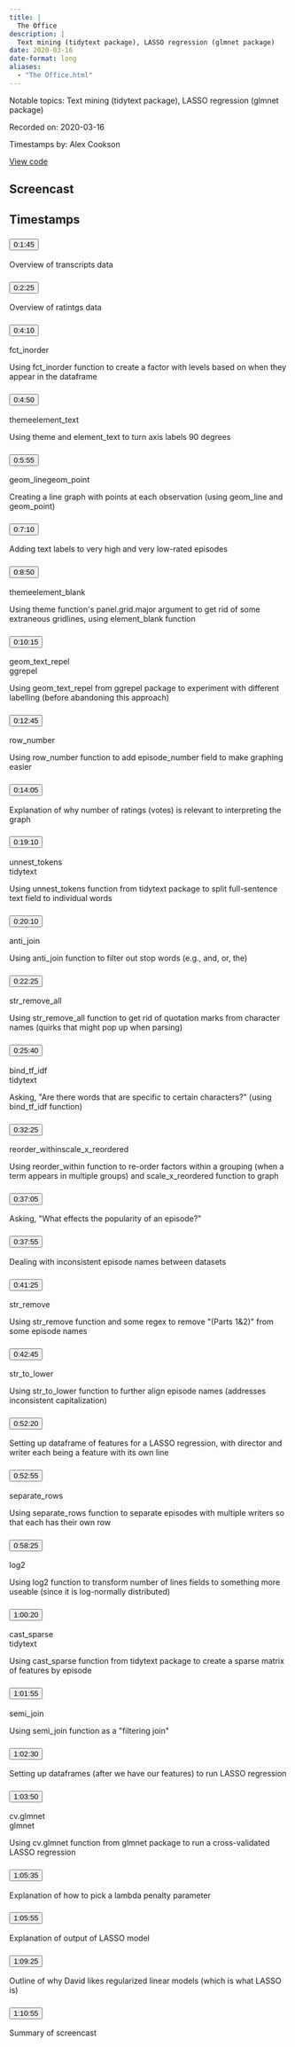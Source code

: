 ```yaml
---
title: |
  The Office
description: |
  Text mining (tidytext package), LASSO regression (glmnet package)
date: 2020-03-16
date-format: long
aliases:
  - "The Office.html"
---
```


Notable topics: Text mining (tidytext package), LASSO regression (glmnet package)

Recorded on: 2020-03-16

Timestamps by: Alex Cookson

[View code](https://github.com/dgrtwo/data-screencasts/blob/master/office-transcripts.Rmd)

## Screencast

<div id="yt-player" data-video-id="_IvAubTDQME"></div>

## Timestamps

```{=html}
<div id="topics">
  <div class="topic">
    <h3 id="ts-105">
      <button class="btn btn-link btn-timestamp" onClick="playerSkipToTimestamp(105, this)">0:1:45</button>
    </h3>
    <div class="topic_badges"><div></div><div></div></div>
    <div class="topic_description">
      <p>Overview of transcripts data</p>

    </div>
  </div>
  <div class="topic">
    <h3 id="ts-145">
      <button class="btn btn-link btn-timestamp" onClick="playerSkipToTimestamp(145, this)">0:2:25</button>
    </h3>
    <div class="topic_badges"><div></div><div></div></div>
    <div class="topic_description">
      <p>Overview of ratintgs data</p>

    </div>
  </div>
  <div class="topic">
    <h3 id="ts-250">
      <button class="btn btn-link btn-timestamp" onClick="playerSkipToTimestamp(250, this)">0:4:10</button>
    </h3>
    <div class="topic_badges"><div><span class="badge-functions badge bg-info">fct_inorder</span></div><div></div></div>
    <div class="topic_description">
      <p>Using fct_inorder function to create a factor with levels based on when they appear in the dataframe</p>

    </div>
  </div>
  <div class="topic">
    <h3 id="ts-290">
      <button class="btn btn-link btn-timestamp" onClick="playerSkipToTimestamp(290, this)">0:4:50</button>
    </h3>
    <div class="topic_badges"><div><span class="badge-functions badge bg-info">theme</span><span class="badge-functions badge bg-info">element_text</span></div><div></div></div>
    <div class="topic_description">
      <p>Using theme and element_text to turn axis labels 90 degrees</p>

    </div>
  </div>
  <div class="topic">
    <h3 id="ts-355">
      <button class="btn btn-link btn-timestamp" onClick="playerSkipToTimestamp(355, this)">0:5:55</button>
    </h3>
    <div class="topic_badges"><div><span class="badge-functions badge bg-info">geom_line</span><span class="badge-functions badge bg-info">geom_point</span></div><div></div></div>
    <div class="topic_description">
      <p>Creating a line graph with points at each observation (using geom_line and geom_point)</p>

    </div>
  </div>
  <div class="topic">
    <h3 id="ts-430">
      <button class="btn btn-link btn-timestamp" onClick="playerSkipToTimestamp(430, this)">0:7:10</button>
    </h3>
    <div class="topic_badges"><div></div><div></div></div>
    <div class="topic_description">
      <p>Adding text labels to very high and very low-rated episodes</p>

    </div>
  </div>
  <div class="topic">
    <h3 id="ts-530">
      <button class="btn btn-link btn-timestamp" onClick="playerSkipToTimestamp(530, this)">0:8:50</button>
    </h3>
    <div class="topic_badges"><div><span class="badge-functions badge bg-info">theme</span><span class="badge-functions badge bg-info">element_blank</span></div><div></div></div>
    <div class="topic_description">
      <p>Using theme function's panel.grid.major argument to get rid of some extraneous gridlines, using element_blank function</p>

    </div>
  </div>
  <div class="topic">
    <h3 id="ts-615">
      <button class="btn btn-link btn-timestamp" onClick="playerSkipToTimestamp(615, this)">0:10:15</button>
    </h3>
    <div class="topic_badges"><div><span class="badge-functions badge bg-info">geom_text_repel</span></div><div><span class="badge-packages badge bg-primary">ggrepel</span></div></div>
    <div class="topic_description">
      <p>Using geom_text_repel from ggrepel package to experiment with different labelling (before abandoning this approach)</p>

    </div>
  </div>
  <div class="topic">
    <h3 id="ts-765">
      <button class="btn btn-link btn-timestamp" onClick="playerSkipToTimestamp(765, this)">0:12:45</button>
    </h3>
    <div class="topic_badges"><div><span class="badge-functions badge bg-info">row_number</span></div><div></div></div>
    <div class="topic_description">
      <p>Using row_number function to add episode_number field to make graphing easier</p>

    </div>
  </div>
  <div class="topic">
    <h3 id="ts-845">
      <button class="btn btn-link btn-timestamp" onClick="playerSkipToTimestamp(845, this)">0:14:05</button>
    </h3>
    <div class="topic_badges"><div></div><div></div></div>
    <div class="topic_description">
      <p>Explanation of why number of ratings (votes) is relevant to interpreting the graph</p>

    </div>
  </div>
  <div class="topic">
    <h3 id="ts-1150">
      <button class="btn btn-link btn-timestamp" onClick="playerSkipToTimestamp(1150, this)">0:19:10</button>
    </h3>
    <div class="topic_badges"><div><span class="badge-functions badge bg-info">unnest_tokens</span></div><div><span class="badge-packages badge bg-primary">tidytext</span></div></div>
    <div class="topic_description">
      <p>Using unnest_tokens function from tidytext package to split full-sentence text field to individual words</p>

    </div>
  </div>
  <div class="topic">
    <h3 id="ts-1210">
      <button class="btn btn-link btn-timestamp" onClick="playerSkipToTimestamp(1210, this)">0:20:10</button>
    </h3>
    <div class="topic_badges"><div><span class="badge-functions badge bg-info">anti_join</span></div><div></div></div>
    <div class="topic_description">
      <p>Using anti_join function to filter out stop words (e.g., and, or, the)</p>

    </div>
  </div>
  <div class="topic">
    <h3 id="ts-1345">
      <button class="btn btn-link btn-timestamp" onClick="playerSkipToTimestamp(1345, this)">0:22:25</button>
    </h3>
    <div class="topic_badges"><div><span class="badge-functions badge bg-info">str_remove_all</span></div><div></div></div>
    <div class="topic_description">
      <p>Using str_remove_all function to get rid of quotation marks from character names (quirks that might pop up when parsing)</p>

    </div>
  </div>
  <div class="topic">
    <h3 id="ts-1540">
      <button class="btn btn-link btn-timestamp" onClick="playerSkipToTimestamp(1540, this)">0:25:40</button>
    </h3>
    <div class="topic_badges"><div><span class="badge-functions badge bg-info">bind_tf_idf</span></div><div><span class="badge-packages badge bg-primary">tidytext</span></div></div>
    <div class="topic_description">
      <p>Asking, &quot;Are there words that are specific to certain characters?&quot; (using bind_tf_idf function)</p>

    </div>
  </div>
  <div class="topic">
    <h3 id="ts-1945">
      <button class="btn btn-link btn-timestamp" onClick="playerSkipToTimestamp(1945, this)">0:32:25</button>
    </h3>
    <div class="topic_badges"><div><span class="badge-functions badge bg-info">reorder_within</span><span class="badge-functions badge bg-info">scale_x_reordered</span></div><div></div></div>
    <div class="topic_description">
      <p>Using reorder_within function to re-order factors within a grouping (when a term appears in multiple groups) and scale_x_reordered function to graph</p>

    </div>
  </div>
  <div class="topic">
    <h3 id="ts-2225">
      <button class="btn btn-link btn-timestamp" onClick="playerSkipToTimestamp(2225, this)">0:37:05</button>
    </h3>
    <div class="topic_badges"><div></div><div></div></div>
    <div class="topic_description">
      <p>Asking, &quot;What effects the popularity of an episode?&quot;</p>

    </div>
  </div>
  <div class="topic">
    <h3 id="ts-2275">
      <button class="btn btn-link btn-timestamp" onClick="playerSkipToTimestamp(2275, this)">0:37:55</button>
    </h3>
    <div class="topic_badges"><div></div><div></div></div>
    <div class="topic_description">
      <p>Dealing with inconsistent episode names between datasets</p>

    </div>
  </div>
  <div class="topic">
    <h3 id="ts-2485">
      <button class="btn btn-link btn-timestamp" onClick="playerSkipToTimestamp(2485, this)">0:41:25</button>
    </h3>
    <div class="topic_badges"><div><span class="badge-functions badge bg-info">str_remove</span></div><div></div></div>
    <div class="topic_description">
      <p>Using str_remove function and some regex to remove &quot;(Parts 1&amp;2)&quot; from some episode names</p>

    </div>
  </div>
  <div class="topic">
    <h3 id="ts-2565">
      <button class="btn btn-link btn-timestamp" onClick="playerSkipToTimestamp(2565, this)">0:42:45</button>
    </h3>
    <div class="topic_badges"><div><span class="badge-functions badge bg-info">str_to_lower</span></div><div></div></div>
    <div class="topic_description">
      <p>Using str_to_lower function to further align episode names (addresses inconsistent capitalization)</p>

    </div>
  </div>
  <div class="topic">
    <h3 id="ts-3140">
      <button class="btn btn-link btn-timestamp" onClick="playerSkipToTimestamp(3140, this)">0:52:20</button>
    </h3>
    <div class="topic_badges"><div></div><div></div></div>
    <div class="topic_description">
      <p>Setting up dataframe of features for a LASSO regression, with director and writer each being a feature with its own line</p>

    </div>
  </div>
  <div class="topic">
    <h3 id="ts-3175">
      <button class="btn btn-link btn-timestamp" onClick="playerSkipToTimestamp(3175, this)">0:52:55</button>
    </h3>
    <div class="topic_badges"><div><span class="badge-functions badge bg-info">separate_rows</span></div><div></div></div>
    <div class="topic_description">
      <p>Using separate_rows function to separate episodes with multiple writers so that each has their own row</p>

    </div>
  </div>
  <div class="topic">
    <h3 id="ts-3505">
      <button class="btn btn-link btn-timestamp" onClick="playerSkipToTimestamp(3505, this)">0:58:25</button>
    </h3>
    <div class="topic_badges"><div><span class="badge-functions badge bg-info">log2</span></div><div></div></div>
    <div class="topic_description">
      <p>Using log2 function to transform number of lines fields to something more useable (since it is log-normally distributed)</p>

    </div>
  </div>
  <div class="topic">
    <h3 id="ts-3620">
      <button class="btn btn-link btn-timestamp" onClick="playerSkipToTimestamp(3620, this)">1:00:20</button>
    </h3>
    <div class="topic_badges"><div><span class="badge-functions badge bg-info">cast_sparse</span></div><div><span class="badge-packages badge bg-primary">tidytext</span></div></div>
    <div class="topic_description">
      <p>Using cast_sparse function from tidytext package to create a sparse matrix of features by episode</p>

    </div>
  </div>
  <div class="topic">
    <h3 id="ts-3715">
      <button class="btn btn-link btn-timestamp" onClick="playerSkipToTimestamp(3715, this)">1:01:55</button>
    </h3>
    <div class="topic_badges"><div><span class="badge-functions badge bg-info">semi_join</span></div><div></div></div>
    <div class="topic_description">
      <p>Using semi_join function as a &quot;filtering join&quot;</p>

    </div>
  </div>
  <div class="topic">
    <h3 id="ts-3750">
      <button class="btn btn-link btn-timestamp" onClick="playerSkipToTimestamp(3750, this)">1:02:30</button>
    </h3>
    <div class="topic_badges"><div></div><div></div></div>
    <div class="topic_description">
      <p>Setting up dataframes (after we have our features) to run LASSO regression</p>

    </div>
  </div>
  <div class="topic">
    <h3 id="ts-3830">
      <button class="btn btn-link btn-timestamp" onClick="playerSkipToTimestamp(3830, this)">1:03:50</button>
    </h3>
    <div class="topic_badges"><div><span class="badge-functions badge bg-info">cv.glmnet</span></div><div><span class="badge-packages badge bg-primary">glmnet</span></div></div>
    <div class="topic_description">
      <p>Using cv.glmnet function from glmnet package to run a cross-validated LASSO regression</p>

    </div>
  </div>
  <div class="topic">
    <h3 id="ts-3935">
      <button class="btn btn-link btn-timestamp" onClick="playerSkipToTimestamp(3935, this)">1:05:35</button>
    </h3>
    <div class="topic_badges"><div></div><div></div></div>
    <div class="topic_description">
      <p>Explanation of how to pick a lambda penalty parameter</p>

    </div>
  </div>
  <div class="topic">
    <h3 id="ts-3955">
      <button class="btn btn-link btn-timestamp" onClick="playerSkipToTimestamp(3955, this)">1:05:55</button>
    </h3>
    <div class="topic_badges"><div></div><div></div></div>
    <div class="topic_description">
      <p>Explanation of output of LASSO model</p>

    </div>
  </div>
  <div class="topic">
    <h3 id="ts-4165">
      <button class="btn btn-link btn-timestamp" onClick="playerSkipToTimestamp(4165, this)">1:09:25</button>
    </h3>
    <div class="topic_badges"><div></div><div></div></div>
    <div class="topic_description">
      <p>Outline of why David likes regularized linear models (which is what LASSO is)</p>

    </div>
  </div>
  <div class="topic">
    <h3 id="ts-4255">
      <button class="btn btn-link btn-timestamp" onClick="playerSkipToTimestamp(4255, this)">1:10:55</button>
    </h3>
    <div class="topic_badges"><div></div><div></div></div>
    <div class="topic_description">
      <p>Summary of screencast</p>

    </div>
  </div>
</div>
```
     
<script>
// 2. This code loads the IFrame Player API code asynchronously.
var tag = document.createElement("script");

tag.src = "https://www.youtube.com/iframe_api";
var firstScriptTag = document.getElementsByTagName("script")[0];
firstScriptTag.parentNode.insertBefore(tag, firstScriptTag);

// 3. This function creates an <iframe> (and YouTube player)
//    after the API code downloads.
var videoId = document.getElementById("yt-player").dataset.videoId;
var player;
function onYouTubeIframeAPIReady() {
  player = new YT.Player("yt-player", {
    height: "486",
    width: "864",
    videoId: videoId,
    playerVars: {
      "playsinline": 1
    },
    events: {
      onStateChange: function(event) {
        if (event.data == YT.PlayerState.PLAYING) {
          followTimestamps()
        }
      }
    }
  });
}

function playerSkipToTimestamp(seconds, tsElement) {
  player.seekTo(seconds, true)
  tsElement.scrollIntoView()
  document.getElementById("screencast").scrollIntoView()
}

const timestamps = Array.from(document.querySelectorAll('.topic h3[id^="ts-"]'))
  .map(el => el.id.replace('ts-', ''))

function followTimestamps() {
  if (player.getPlayerState() !== 1) {
    return
  }
  const currentTime = `${Math.floor(player.getCurrentTime())}`
  if (timestamps.includes(currentTime)) {
    const el = document.getElementById(`ts-${currentTime}`)
    if (el) {
      el.scrollIntoView()
      document.getElementById("screencast").scrollIntoView()
    }
  }
  setTimeout(followTimestamps, 1000)
}
</script>
